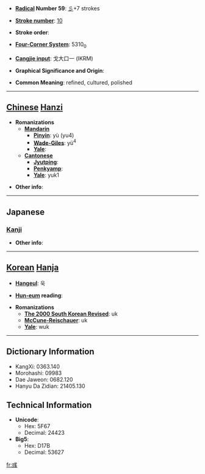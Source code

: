 * '''[[Wiktionary:Chinese radical index| Radical]] Number 59''': [[Wiktionary:Chinese radical index 彡|彡]]+7 strokes

* '''[[Wiktionary:Chinese total strokes index|Stroke number]]''': [[Wiktionary:Chinese total strokes index 10|10]]

* '''Stroke order''': 

* '''[[Wiktionary:Chinese four corner index|Four-Corner System]]''': 5310<sub>0</sub>

* '''[[Wiktionary:Chinese Cangjie index|Cangjie input]]''': 戈大口一 (IKRM)

* '''Graphical Significance and Origin''': 

* '''Common Meaning''': refined, cultured, polished

----

== [[Chinese]] [[Hanzi]] ==

* '''Romanizations'''
** '''[[Mandarin]]'''
*** '''[[Pinyin]]''': yù (yu4)
*** '''[[Wade-Giles]]''': yü<sup>4</sup>
*** '''[[Yale]]''': 
** '''[[Cantonese]]'''
*** '''[[Jyutping]]''':
*** '''[[Penkyamp]]''': 
*** '''[[Yale]]''': yuk1

* '''Other info''': 

----

==Japanese==
===[[Kanji]]===
{{kanji|on readings=[[いく]] (iku)
|kun readings=[[あや]] (aya)
}}

* '''Other info''':  

----

== [[Korean]] [[Hanja]] ==

* '''[[Hangeul]]''': 욱

* '''[[Hun-eum]] reading''': 

* '''Romanizations'''
** '''[[The 2000 South Korean Revised Romanization|The 2000 South Korean Revised]]''': uk
** '''[[McCune-Reischauer]]''': uk
** '''[[Yale]]''': wuk

----

== Dictionary Information ==

* KangXi: 0363.140
* Morohashi: 09983
* Dae Jaweon: 0682.120
* Hanyu Da Zidian: 21405.130

== Technical Information ==

* '''Unicode''':
** Hex: 5F67
** Decimal: 24423
* '''Big5''':
** Hex: D17B
** Decimal: 53627

[[fr:彧]]